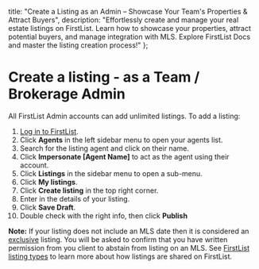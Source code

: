 
<meta name="og:title" content="Create Listings Quickly with FirstList as an Admin" />
<meta name="og:description" content="Effortlessly create & manage listings on FirstList as an Admin. Learn how to showcase properties, attract buyers, and manage MLS integration. Explore FirstList Docs & master the process!"/>

  title: "Create a Listing as an Admin – Showcase Your Team's Properties & Attract Buyers",
  description: "Effortlessly create and manage your real estate listings on FirstList. Learn how to showcase your properties, attract potential buyers, and manage integration with MLS. Explore FirstList Docs and master the listing creation process!"
};

<HeroPattern />

# Create a listing - as a Team / Brokerage Admin

All FirstList Admin accounts can add unlimited listings. To add a listing:

1. <a href="https://app.firstlist.com/login" target="_blank">Log in to FirstList</a>.
1. Click **Agents** in the left sidebar menu to open your agents list.
1. Search for the listing agent and click on their name.
1. Click **Impersonate [Agent Name]** to act as the agent using their account.
1. Click **Listings** in the sidebar menu to open a sub-menu.
1. Click **My listings**.
1. Click **Create listing** in the top right corner.
1. Enter in the details of your listing.
1. Click **Save Draft**.
1. Double check with the right info, then click **Publish**

**Note:** If your listing does not include an MLS date then it is considered an [exclusive](/listings/types-of-listings#listing-tags) listing. You will be asked to confirm that you have written permission from you client to abstain from listing on an MLS. See [FirstList listing types](/listings/types-of-listings) to learn more about how listings are shared on FirstList.
